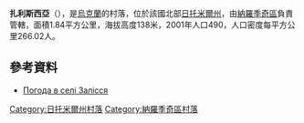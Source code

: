 {{coord|51|15|52|N|29|11|53|E|scale:30000|display=title}}

'''扎利斯西亞'''（{{lang-uk|Залісся}}），是[[烏克蘭|烏克蘭]]的村落，位於該國北部[[日托米爾州|日托米爾州]]，由[[納羅季奇區|納羅季奇區]]負責管轄，面積1.84平方公里，海拔高度138米，2001年人口490，人口密度每平方公里266.02人。

==參考資料==
* [http://weather.in.ua/ua/zhitomirskaja/8348 Погода в селі Залісся] {{Wayback|url=http://weather.in.ua/ua/zhitomirskaja/8348 |date=20160305085109 }}

{{DEFAULTSORT:Залісся}}
[[Category:日托米爾州村落|Category:日托米爾州村落]]
[[Category:納羅季奇區村落|Category:納羅季奇區村落]]


{{Zhytomyr-geo-stub}}